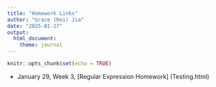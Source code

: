 ```yaml
---
title: "Homework Links"
author: "Grace (Rei) Jia"
date: "2025-01-27"
output: 
  html_document:
    theme: journal
---
```


```r
knitr::opts_chunk$set(echo = TRUE)
```

- January 29, Week 3, [Regular Expression Homework] (Testing.html)

